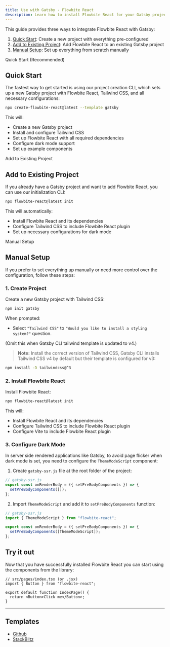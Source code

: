 ```yaml
---
title: Use with Gatsby - Flowbite React
description: Learn how to install Flowbite React for your Gatsby project and start building websites with an open-source static site generator built on top of React and GraphQL
---
```


This guide provides three ways to integrate Flowbite React with Gatsby:

1. [Quick Start](#quick-start): Create a new project with everything pre-configured
2. [Add to Existing Project](#add-to-existing-project): Add Flowbite React to an existing Gatsby project
3. [Manual Setup](#manual-setup): Set up everything from scratch manually

<TextDivider>Quick Start (Recommended)</TextDivider>

## Quick Start

The fastest way to get started is using our project creation CLI, which sets up a new Gatsby project with Flowbite React, Tailwind CSS, and all necessary configurations:

```bash
npx create-flowbite-react@latest --template gatsby
```

This will:

- Create a new Gatsby project
- Install and configure Tailwind CSS
- Set up Flowbite React with all required dependencies
- Configure dark mode support
- Set up example components

<TextDivider>Add to Existing Project</TextDivider>

## Add to Existing Project

If you already have a Gatsby project and want to add Flowbite React, you can use our initialization CLI:

```bash
npx flowbite-react@latest init
```

This will automatically:

- Install Flowbite React and its dependencies
- Configure Tailwind CSS to include Flowbite React plugin
- Set up necessary configurations for dark mode

<TextDivider>Manual Setup</TextDivider>

## Manual Setup

If you prefer to set everything up manually or need more control over the configuration, follow these steps:

### 1. Create Project

Create a new Gatsby project with Tailwind CSS:

```bash
npm init gatsby
```

When prompted:

- Select `"Tailwind CSS"` to `"Would you like to install a styling system?"` question.

(Omit this when Gatsby CLI tailwind template is updated to v4.)

> **Note:** Install the correct version of Tailwind CSS, Gatsby CLI installs Tailwind CSS v4 by default but their template is configured for v3:

```bash
npm install -D tailwindcss@^3
```

### 2. Install Flowbite React

Install Flowbite React:

```bash
npx flowbite-react@latest init
```

This will:

- Install Flowbite React and its dependencies
- Configure Tailwind CSS to include Flowbite React plugin
- Configure Vite to include Flowbite React plugin

### 3. Configure Dark Mode

In server side rendered applications like Gatsby, to avoid page flicker when dark mode is set, you need to configure the `ThemeModeScript` component:

1. Create `gatsby-ssr.js` file at the root folder of the project:

```js
// gatsby-ssr.js
export const onRenderBody = ({ setPreBodyComponents }) => {
  setPreBodyComponents([]);
};
```

2. Import `ThemeModeScript` and add it to `setPreBodyComponents` function:

```js {2,5}
// gatsby-ssr.js
import { ThemeModeScript } from "flowbite-react";

export const onRenderBody = ({ setPreBodyComponents }) => {
  setPreBodyComponents([ThemeModeScript]);
};
```

## Try it out

Now that you have successfully installed Flowbite React you can start using the components from the library:

```tsx
// src/pages/index.tsx (or .jsx)
import { Button } from "flowbite-react";

export default function IndexPage() {
  return <Button>Click me</Button>;
}
```

<hr />

## Templates

- [Github](https://github.com/themesberg/flowbite-react-template-gatsby)
- [StackBlitz](https://stackblitz.com/edit/flowbite-react-template-gatsby)
